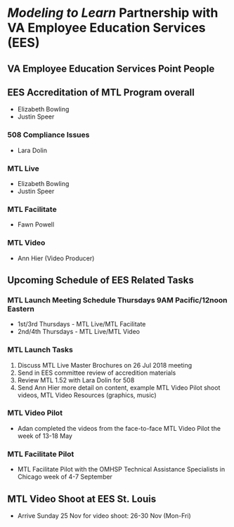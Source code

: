 # *Modeling to Learn* Partnership with VA Employee Education Services (EES)

## VA Employee Education Services Point People

## EES Accreditation of MTL Program overall
- Elizabeth Bowling
- Justin Speer

### 508 Compliance Issues
- Lara Dolin

### MTL Live
- Elizabeth Bowling
- Justin Speer

### MTL Facilitate
- Fawn Powell

### MTL Video
- Ann Hier (Video Producer)

## Upcoming Schedule of EES Related Tasks

### MTL Launch Meeting Schedule Thursdays 9AM Pacific/12noon Eastern
- 1st/3rd Thursdays - MTL Live/MTL Facilitate
- 2nd/4th Thursdays - MTL Live/MTL Video

### MTL Launch Tasks
1. Discuss MTL Live Master Brochures on 26 Jul 2018 meeting
2. Send in EES committee review of accredition materials
3. Review MTL 1.52 with Lara Dolin for 508 
4. Send Ann Hier more detail on content, example MTL Video Pilot shoot videos, MTL Video Resources (graphics, music)

### MTL Video Pilot
- Adan completed the videos from the face-to-face MTL Video Pilot the week of 13-18 May

### MTL Facilitate Pilot
- MTL Facilitate Pilot with the OMHSP Technical Assistance Specialists in Chicago week of 4-7 September

## MTL Video Shoot at EES St. Louis 
- Arrive Sunday 25 Nov for video shoot: 26-30 Nov (Mon-Fri)
